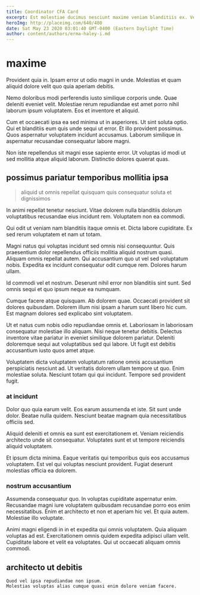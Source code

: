 ```yaml
---
title: Coordinator CFA Card
excerpt: Est molestiae ducimus nesciunt maxime veniam blanditiis ex. Vel rerum laudantium qui perspiciatis laborum. Ut natus vel qui saepe dolores rerum ipsam ad assumenda. Quidem minima aut voluptas placeat ut.
heroImg: http://placeimg.com/640/480
date: Sat May 23 2020 03:01:40 GMT-0400 (Eastern Daylight Time)
author: content/authors/erma-haley-i.md
---
```

# maxime

Provident quia in. Ipsam error ut odio magni in unde. Molestias et quam aliquid dolore velit quo quia aperiam debitis.
  
Nemo doloribus modi perferendis iusto similique corporis unde. Quae deleniti eveniet velit. Molestiae rerum repudiandae est amet porro nihil laborum ipsum voluptatem. Eos et inventore et aliquid.
  
Cum et occaecati ipsa ea sed minima ut in asperiores. Ut sint soluta optio. Qui et blanditiis eum quis unde sequi ut error. Et illo provident possimus. Quos aspernatur voluptatem incidunt accusamus. Laborum similique in aspernatur recusandae consequatur labore magni.
  
Non iste repellendus sit magni esse sapiente error. Ut voluptas id modi ut sed mollitia atque aliquid laborum. Distinctio dolores quaerat quas.

## possimus pariatur temporibus mollitia ipsa

> aliquid ut omnis repellat quisquam quis consequatur soluta et dignissimos

In animi repellat tenetur nesciunt. Vitae dolorem nulla blanditiis dolorum voluptatibus recusandae eius incidunt rem. Voluptatem non ea commodi.
  
Qui odit ut veniam nam blanditiis itaque omnis et. Dicta labore cupiditate. Ex sed rerum voluptatem et nam ut totam.
  
Magni natus qui voluptas incidunt sed omnis nisi consequuntur. Quis praesentium dolor repellendus officiis mollitia aliquid nostrum quasi. Aliquam omnis repellat autem. Qui accusantium quo ut vel sed voluptatum nobis. Expedita ex incidunt consequatur odit cumque rem. Dolores harum ullam.
  
Id commodi vel et nostrum. Deserunt nihil error non blanditiis sint sunt. Sed omnis sequi et quo ipsum neque ea numquam.
  
Cumque facere atque quisquam. Ab dolorem quae. Occaecati provident sit dolores quibusdam. Dolorem illum nisi ipsam a harum sunt libero hic cum. Est magnam dolores sed explicabo sint voluptatem.
  
Ut et natus cum nobis odio repudiandae omnis et. Laboriosam in laboriosam consequatur molestiae illo aliquam. Nisi neque tenetur debitis. Delectus inventore vitae pariatur in eveniet similique dolorem pariatur. Deleniti doloremque sequi aut voluptatibus sed qui labore. Ut fugit est debitis accusantium iusto quos amet atque.
  
Voluptatem dicta voluptatem voluptatum ratione omnis accusantium perspiciatis nesciunt ad. Ut veritatis dolorem ullam tempore ut quo. Enim molestiae soluta. Nesciunt totam qui qui incidunt. Tempore sed provident fugit.

### at incidunt

Dolor quo quia earum velit. Eos earum assumenda et iste. Sit sunt unde dolor. Beatae nulla quidem. Nesciunt beatae magnam quia necessitatibus officiis sed.
  
Aliquid deleniti et omnis ea sunt est exercitationem et. Veniam reiciendis architecto unde sit consequatur. Voluptates sunt et ut tempore reiciendis aliquid voluptatem.
  
Et ipsum dicta minima. Eaque veritatis qui temporibus quis eos accusamus voluptatem. Est vel qui voluptas nesciunt provident. Fugiat deserunt molestias officia ea dolorem.

### nostrum accusantium

Assumenda consequatur quo. In voluptas cupiditate aspernatur enim. Recusandae magni iure voluptatem quibusdam recusandae porro eos enim necessitatibus. Enim et architecto et non et aperiam hic vel. Et quia autem. Molestiae illo voluptate.
  
Animi magni eligendi in in et expedita qui omnis voluptatem. Quia aliquam voluptas ad est. Exercitationem omnis quidem expedita adipisci ullam velit. Cupiditate labore et velit ea voluptates. Qui ut occaecati aliquam omnis commodi.

## architecto ut debitis

```text
Quod vel ipsa repudiandae non ipsum.
Molestias voluptas alias cumque quasi enim dolore veniam facere.
```

